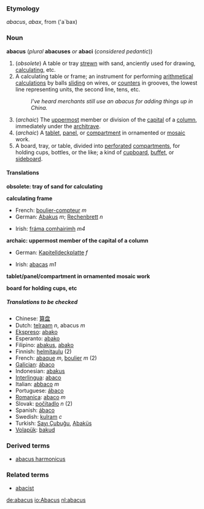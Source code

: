 {{webster}}
{{rfc}}
===Etymology===
{{L.}} ''abacus'', ''abax'', from {{Gr.}} ''[[]]''<!--provide the ancient Greek here--> ('a`bax)

===Noun===
'''abacus''' (''plural'' '''abacuses''' ''or'' '''abaci''' (''considered pedantic''))

#(''obsolete'') A table or tray [[strewn]] with sand, anciently used for drawing, [[calculating]], etc. 
#A calculating table or frame; an instrument for performing [[arithmetical]] [[calculations]] by balls [[sliding]] on wires, or [[counters]] in grooves, the lowest line representing units, the second line, tens, etc.
#:''I've heard merchants still use an abacus for adding things up in China.''
#(''archaic'') The [[uppermost]] member or division of the [[capital]] of a [[column]], immediately under the [[architrave]]. 
#(''archaic'') A [[tablet]], [[panel]], or [[compartment]] in ornamented or [[mosaic]] work.
#A board, tray, or table, divided into [[perforated]] [[compartments]], for holding cups, bottles, or the like; a kind of [[cupboard]], [[buffet]], or [[sideboard]].

====Translations====

'''obsolete: tray of sand for calculating'''
{{top}}
{{mid}}
{{bottom}}

'''calculating frame'''
{{top}}
*French: [[boulier-compteur]] ''m''
*German: [[Abakus]] ''m''; [[Rechenbrett]] ''n''
{{mid}}
*Irish: [[fráma comhairimh]] ''m4''
{{bottom}}

'''archaic: uppermost member of the capital of a column'''
{{top}}
*German: [[Kapitelldeckplatte]] ''f''
{{mid}}
*Irish: [[abacas]] ''m1''
{{bottom}}

'''tablet/panel/compartment in ornamented mosaic work'''
{{top}}
{{mid}}
{{bottom}}

'''board for holding cups, etc'''
{{top}}
{{mid}}
{{bottom}}

=====Translations to be checked=====
<!--Remove this section once all of the translations below have been moved into the tables above.-->
{{checktrans}}
*Chinese: [[算盘]]
*Dutch: [[telraam]] ''n'', abacus ''m''
*[[Ekspreso]]: [[abako]]
*Esperanto: [[abako]]
*Filipino: [[abakus]], [[abako]]
*Finnish: [[helmitaulu]] (2)
*French: [[abaque]] ''m'', [[boulier]] ''m'' (2)
*[[Galician]]: [[ábaco]]
*Indonesian: [[abakus]]
*[[Interlingua]]: [[abaco]]
*Italian: [[abbaco]] ''m''
*Portuguese: [[ábaco]]
*[[Romanica]]: [[abaco]] ''m''
*Slovak: [[počítadlo]] ''n'' (2)
*Spanish: [[ábaco]]
*Swedish: [[kulram]] ''c''
*Turkish: [[Sayı Çubuğu]], [[Abaküs]]<!--really capitalised in Turkish?-->
*[[Volapük]]: [[bakud]]

===Derived terms===
*[[abacus harmonicus]]

=== Related terms ===
*[[abacist]]

[[de:abacus]]
[[io:Abacus]]
[[nl:abacus]]
